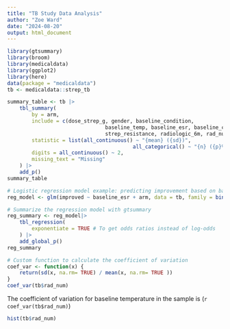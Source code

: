 ```yaml
---
title: "TB Study Data Analysis"
author: "Zoe Ward"
date: "2024-08-20"
output: html_document
---
```


```r
library(gtsummary)
library(broom)
library(medicaldata)
library(ggplot2)
library(here)
data(package = "medicaldata")
tb <- medicaldata::strep_tb
```

```r
summary_table <- tb |>
	tbl_summary(
		by = arm,
		include = c(dose_strep_g, gender, baseline_condition,
								baseline_temp, baseline_esr, baseline_cavitation,
								strep_resistance, radiologic_6m, rad_num, improved),
		statistic = list(all_continuous() ~ "{mean} ({sd})",
										 all_categorical() ~ "{n} ({p}%)"),
		digits = all_continuous() ~ 2,
		missing_text = "Missing"
	) |>
	add_p()
summary_table

```


```r
# Logistic regression model example: predicting improvement based on baseline ESR and arm
reg_model <- glm(improved ~ baseline_esr + arm, data = tb, family = binomial())

# Summarize the regression model with gtsummary
reg_summary <- reg_model|>
	tbl_regression(
		exponentiate = TRUE # To get odds ratios instead of log-odds
	) |>
	add_global_p()
reg_summary
```

```r
# Custom function to calculate the coefficient of variation
coef_var <- function(x) {
	return(sd(x, na.rm= TRUE) / mean(x, na.rm= TRUE ))
}
coef_var(tb$rad_num)
```

The coefficient of variation for baseline temperature in the sample is (`r coef_var(tb$rad_num)`)

```r
hist(tb$rad_num)
```

